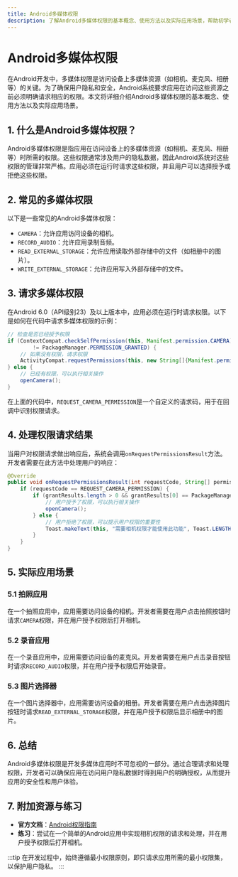 ```yaml
---
title: Android多媒体权限
description: 了解Android多媒体权限的基本概念、使用方法以及实际应用场景，帮助初学者掌握如何在Android应用中处理多媒体权限。
---
```


# Android多媒体权限

在Android开发中，多媒体权限是访问设备上多媒体资源（如相机、麦克风、相册等）的关键。为了确保用户隐私和安全，Android系统要求应用在访问这些资源之前必须明确请求相应的权限。本文将详细介绍Android多媒体权限的基本概念、使用方法以及实际应用场景。

## 1. 什么是Android多媒体权限？

Android多媒体权限是指应用在访问设备上的多媒体资源（如相机、麦克风、相册等）时所需的权限。这些权限通常涉及用户的隐私数据，因此Android系统对这些权限的管理非常严格。应用必须在运行时请求这些权限，并且用户可以选择授予或拒绝这些权限。

## 2. 常见的多媒体权限

以下是一些常见的Android多媒体权限：

- `CAMERA`：允许应用访问设备的相机。
- `RECORD_AUDIO`：允许应用录制音频。
- `READ_EXTERNAL_STORAGE`：允许应用读取外部存储中的文件（如相册中的图片）。
- `WRITE_EXTERNAL_STORAGE`：允许应用写入外部存储中的文件。

## 3. 请求多媒体权限

在Android 6.0（API级别23）及以上版本中，应用必须在运行时请求权限。以下是如何在代码中请求多媒体权限的示例：

```java
// 检查是否已经授予权限
if (ContextCompat.checkSelfPermission(this, Manifest.permission.CAMERA)
        != PackageManager.PERMISSION_GRANTED) {
    // 如果没有权限，请求权限
    ActivityCompat.requestPermissions(this, new String[]{Manifest.permission.CAMERA}, REQUEST_CAMERA_PERMISSION);
} else {
    // 已经有权限，可以执行相关操作
    openCamera();
}
```

在上面的代码中，`REQUEST_CAMERA_PERMISSION`是一个自定义的请求码，用于在回调中识别权限请求。

## 4. 处理权限请求结果

当用户对权限请求做出响应后，系统会调用`onRequestPermissionsResult`方法。开发者需要在此方法中处理用户的响应：

```java
@Override
public void onRequestPermissionsResult(int requestCode, String[] permissions, int[] grantResults) {
    if (requestCode == REQUEST_CAMERA_PERMISSION) {
        if (grantResults.length > 0 && grantResults[0] == PackageManager.PERMISSION_GRANTED) {
            // 用户授予了权限，可以执行相关操作
            openCamera();
        } else {
            // 用户拒绝了权限，可以提示用户权限的重要性
            Toast.makeText(this, "需要相机权限才能使用此功能", Toast.LENGTH_SHORT).show();
        }
    }
}
```

## 5. 实际应用场景

### 5.1 拍照应用

在一个拍照应用中，应用需要访问设备的相机。开发者需要在用户点击拍照按钮时请求`CAMERA`权限，并在用户授予权限后打开相机。

### 5.2 录音应用

在一个录音应用中，应用需要访问设备的麦克风。开发者需要在用户点击录音按钮时请求`RECORD_AUDIO`权限，并在用户授予权限后开始录音。

### 5.3 图片选择器

在一个图片选择器中，应用需要访问设备的相册。开发者需要在用户点击选择图片按钮时请求`READ_EXTERNAL_STORAGE`权限，并在用户授予权限后显示相册中的图片。

## 6. 总结

Android多媒体权限是开发多媒体应用时不可忽视的一部分。通过合理请求和处理权限，开发者可以确保应用在访问用户隐私数据时得到用户的明确授权，从而提升应用的安全性和用户体验。

## 7. 附加资源与练习

- **官方文档**：[Android权限指南](https://developer.android.com/guide/topics/permissions/overview)
- **练习**：尝试在一个简单的Android应用中实现相机权限的请求和处理，并在用户授予权限后打开相机。

:::tip
在开发过程中，始终遵循最小权限原则，即只请求应用所需的最小权限集，以保护用户隐私。
:::